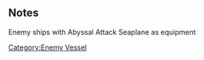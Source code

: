 {{EnemyEquipmentInfoKai|Abyssal Attack Seaplane}}

==Notes==
<categorytree mode=pages depth=0>Enemy ships with Abyssal Attack Seaplane as equipment</categorytree>

{{EnemyEquipmentList}}
[[Category:Enemy Vessel]]